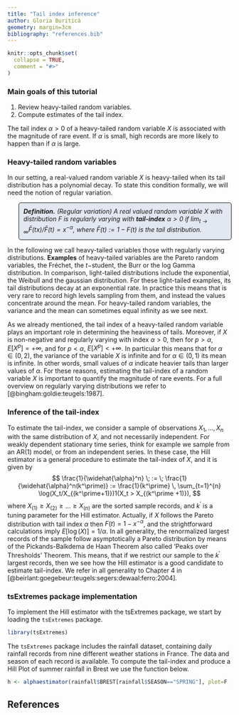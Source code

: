 ```yaml
---
title: "Tail index inference"
author: Gloria Buriticá
geometry: margin=3cm
bibliography: "references.bib"
---
```


<style>
p.comment{
background-color: #E3E7F1;
padding: 10px;
border: 1px solid black;
margin-left: 25px;
border-radius: 5px;
font-style: italic;
}



</style>

```r
knitr::opts_chunk$set(
  collapse = TRUE,
  comment = "#>"
)
```

### Main goals of this tutorial
  1. Review heavy-tailed random variables.
  2. Compute estimates of the tail index.


The tail index $\alpha > 0$ of a heavy-tailed random variable $X$ is associated with the magnitude of rare event. 
If $\alpha$ is small, high records are more likely to happen than if $\alpha$ is large.  


### Heavy-tailed random variables

In our setting, a real-valued random variable $X$ is heavy-tailed when its tail distribution has a polynomial decay. To state this condition formally, we will need the notion of regular variation. 
<p class="comment">
**Definition.** (Regular variation)
A real valued random variable $X$ with distribution $F$ is regularly varying with **tail-index** $\alpha > 0$ if $\lim_{t \to \infty}\bar F(tx)/\bar F(t) = x^{-\alpha},$ where $\bar F(t) := 1- F(t)$ is the tail distribution.
<p>

In the following we call heavy-tailed variables those with regularly varying distributions. __Examples__ of heavy-tailed variables are the Pareto random variables, the Fréchet, the $t-$student, the Burr or the log Gamma distribution. 
In comparison, light-tailed distributions include the exponential, the Weibull and the gaussian distribution. 
For these light-tailed examples, its tail distributions decay at an exponential rate. 
In practice this means that is very rare to record high levels sampling from them, and instead the values concentrate around the mean. 
For heavy-tailed random variables, the variance and the mean can sometimes equal infinity as we see next.
\par 
As we already mentioned, the tail index of a heavy-tailed random variable plays an important role in determining the heaviness of tails. Moreover, if $X$ is non-negative and regularly varying with index $\alpha > 0$, then for $p > \alpha$, $E[X^p] = + \infty$, and for $p < \alpha$, $E[X^p] < + \infty$. 
In particular this means that for $\alpha \in (0,2)$, the variance of the variable $X$ is infinite and for $\alpha \in (0,1)$ its mean is infinite. 
In other words, small values of $\alpha$ indicate heavier tails than larger values of $\alpha$. 
For these reasons, estimating the tail-index of a random variable $X$ is important to quantify the magnitude of rare events. 
For a full overview on regularly varying distributions we refer to  [@bingham:goldie:teugels:1987].

### Inference of the tail-index

To estimate the tail-index, we consider a sample of observations $X_1, \dots, X_n$ with the same distribution of $X$, and not necessarily independent.
For weakly dependent stationary time series, think for example we sample from an AR(1) model, or from an independent series. 
In these case, the Hill estimator is a general procedure to estimate the tail-index of $X$, and it is given by 
$$
\frac{1}{\widehat{\alpha}^n} \;  := \;  \frac{1}{\widehat{\alpha}^n(k^\prime)}  := \frac{1}{k^\prime} \, \sum_{t=1}^{n} \log(X_t/X_{(k^\prime+1)})1(X_t > X_{(k^\prime +1)}),
$$
where $X_{(1)} \geq X_{(2)} \geq \dots \geq  X_{(n)}$ are the sorted sample records, and $k^\prime$ is a tuning parameter for the Hill estimator.
Actually, if $X$ follows the Pareto distribution with tail index $\alpha$ then $F(t) = 1 -x^{-\alpha}$, and the strightforward calculations imply  $E[\log(X)] = 1/\alpha$. 
In all generality, the renormalized largest records of the sample follow asymptotically a Pareto distribution by means of the Pickands-Balkdema de Haan Theorem also called 'Peaks over Thresholds' Theorem. 
This means, that if we restrict our sample to the $k^\prime$ largest records, then we see how the Hill estimator is a good candidate to estimate tail-index.
We refer in all generality to Chapter 4 in [@beirlant:goegebeur:teugels:segers:dewaal:ferro:2004].

### tsExtremes package implementation
\par 
To implement the Hill estimator with the tsExtremes package,  we start by loading the $\texttt{tsExtremes}$ package.

```r
library(tsExtremes)
```


The $\texttt{tsExtremes}$ package includes the rainfall dataset, containing daily rainfall records from nine different weather stations in France. The data and season of each record is available. To compute the tail-index and produce a Hill Plot of summer rainfall in Brest we use the function below.



```r
h <- alphaestimator(rainfall$BREST[rainfall$SEASON=="SPRING"], plot=F , R0 = 100,  hill=T ,  k1 = 300 )
```


## References
